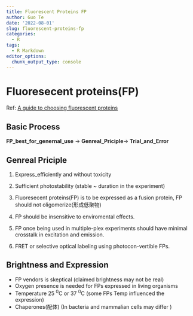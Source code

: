 ```yaml
---
title: Fluorescent Proteins FP
author: Guo Te
date: '2022-08-01'
slug: fluorescent-proteins-fp
categories:
  - R
tags:
  - R Markdown
editor_options: 
  chunk_output_type: console
---
```


# Fluoresecent proteins(FP)

Ref: [A guide to choosing fluorescent proteins
](https://pubmed.ncbi.nlm.nih.gov/16299475/)


## Basic Process

**FP_best_for_genernal_use** -> **Genreal_Priciple**-> **Trial_and_Error**

## Genreal Priciple

1. Express_efficiently and without toxicity

2. Sufficient photostability (stable ~ duration in the experiment)

3. Fluoresecent proteins(FP) is to be expressed as a fusion protein, FP should not oligomerize(形成低聚物)

4. FP should be insensitive to enviromental effects.

5. FP once being used in multiple-plex experiments should have minimal crosstalk in  excitation and emission.

6. FRET or selective optical labeling using photocon-vertible FPs.


## Brightness and Expression
- FP vendors is skeptical (claimed brightness may not be real)
- Oxygen presence is needed for  FPs expressed in living organisms
- Temperature 25 ^0^C or 37 ^0^C (some FPs Temp influenced the expression) 
- Chaperones(配体) (In bacteria and mammalian cells may differ )







